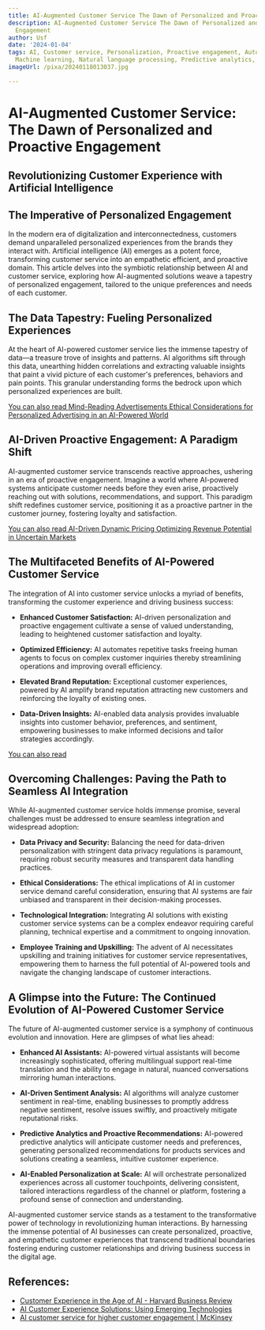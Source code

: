 ```yaml
---
title: AI-Augmented Customer Service The Dawn of Personalized and Proactive Engagement
description: AI-Augmented Customer Service The Dawn of Personalized and Proactive
  Engagement
author: Usf
date: '2024-01-04'
tags: AI, Customer service, Personalization, Proactive engagement, Automation, Chatbots,
  Machine learning, Natural language processing, Predictive analytics, Real-time insights
imageUrl: /pixa/20240118013037.jpg

---
```

# AI-Augmented Customer Service: The Dawn of Personalized and Proactive  Engagement

## Revolutionizing Customer Experience with Artificial Intelligence

## The Imperative of Personalized Engagement

In the modern  era of digitalization and interconnectedness, customers demand unparalleled personalized experiences from the  brands they interact with. Artificial intelligence (AI) emerges as  a potent force, transforming customer service  into an  empathetic efficient, and proactive domain. This article delves into the symbiotic relationship  between AI and customer service, exploring how AI-augmented solutions weave a tapestry of personalized engagement, tailored to the unique preferences and needs  of each customer.

##  The Data Tapestry: Fueling Personalized Experiences

At the heart of AI-powered customer  service lies the  immense tapestry of data––a treasure trove of insights and patterns. AI algorithms sift through this data,  unearthing hidden correlations and extracting valuable insights that paint a vivid picture of each customer's preferences, behaviors  and pain points. This granular understanding forms the bedrock upon which personalized experiences are built.

[You  can  also read  Mind-Reading Advertisements Ethical Considerations for Personalized Advertising in an AI-Powered World](Mind-Reading%20Advertisements%20Ethical%20Considerations%20for%20Personalized%20Advertising%20in%20an%20AI-Powered%20World)


## AI-Driven  Proactive Engagement: A Paradigm Shift

AI-augmented customer  service transcends reactive approaches, ushering in an era of proactive engagement. Imagine a world where AI-powered systems anticipate customer needs before  they  even arise, proactively reaching out with solutions, recommendations, and support. This paradigm  shift redefines customer service, positioning it  as a proactive partner in the customer journey, fostering loyalty and satisfaction.

[You can also  read AI-Driven Dynamic Pricing Optimizing Revenue Potential in Uncertain Markets](AI-Driven%20Dynamic%20Pricing%20Optimizing%20Revenue%20Potential%20in%20Uncertain%20Markets)


##  The Multifaceted Benefits of  AI-Powered Customer Service

The integration  of AI into customer service unlocks a myriad of benefits, transforming the customer experience and driving business success:

-  **Enhanced Customer  Satisfaction:** AI-driven personalization and proactive engagement cultivate a sense of valued understanding, leading to heightened  customer satisfaction and loyalty.

- **Optimized Efficiency:** AI automates repetitive tasks freeing human agents to  focus on complex customer inquiries thereby streamlining operations and improving overall efficiency.

- **Elevated Brand Reputation:** Exceptional customer experiences, powered by AI amplify brand reputation attracting new customers and reinforcing the loyalty of existing ones.

- **Data-Driven Insights:**  AI-enabled  data analysis provides invaluable insights  into customer behavior, preferences, and sentiment, empowering businesses to make  informed decisions and tailor strategies accordingly.

[You can also read ]()


## Overcoming Challenges: Paving the Path to Seamless AI Integration

While AI-augmented customer service  holds immense promise, several challenges must be addressed to ensure seamless integration and  widespread adoption:

- **Data Privacy and Security:** Balancing the need for data-driven personalization with stringent data privacy regulations is paramount, requiring robust security measures and transparent data handling practices.

- **Ethical Considerations:** The ethical implications of AI in customer service demand careful  consideration, ensuring that AI  systems are fair unbiased and transparent in their decision-making processes.

- **Technological  Integration:** Integrating AI solutions with existing customer service systems can be  a complex endeavor requiring careful planning, technical expertise and a commitment to ongoing innovation.

-  **Employee Training and Upskilling:** The advent of AI necessitates upskilling and training initiatives for customer service representatives, empowering them to harness the full potential of AI-powered tools  and  navigate the changing landscape of  customer interactions.

## A Glimpse  into the  Future: The Continued Evolution of AI-Powered Customer Service

The future of AI-augmented  customer service  is a symphony  of continuous evolution and innovation. Here are glimpses of what lies ahead:

-  **Enhanced AI Assistants:** AI-powered virtual assistants will become increasingly sophisticated, offering multilingual  support real-time  translation and the ability to engage in  natural, nuanced conversations mirroring human interactions.

- **AI-Driven Sentiment Analysis:** AI  algorithms will analyze customer  sentiment in real-time, enabling businesses  to promptly address negative sentiment, resolve issues swiftly, and  proactively mitigate reputational  risks.

- **Predictive Analytics and Proactive  Recommendations:** AI-powered predictive analytics will anticipate customer needs and preferences, generating personalized recommendations for products services and  solutions creating a seamless,  intuitive customer experience.

- **AI-Enabled Personalization at Scale:** AI will orchestrate personalized experiences across all customer touchpoints, delivering consistent, tailored interactions regardless of the channel or platform, fostering  a profound sense of connection and understanding.

AI-augmented customer service stands as a  testament to the transformative power of  technology in  revolutionizing human interactions. By harnessing the immense potential of AI  businesses  can create personalized, proactive, and empathetic customer experiences that transcend traditional boundaries fostering enduring customer relationships  and driving business success in the digital age.

## References:
- [Customer Experience in the Age of AI - Harvard Business Review](https://hbr.org/2022/03/customer-experience-in-the-age-of-ai)
- [AI Customer Experience Solutions: Using Emerging Technologies](https://www.cmswire.com/customer-experience/ai-customer-experience-solutions-using-emerging-technologies/)
- [AI customer service for higher customer engagement | McKinsey](https://www.mckinsey.com/capabilities/operations/our-insights/the-next-frontier-of-customer-engagement-ai-enabled-customer-service)
